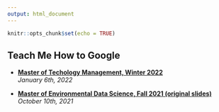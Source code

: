 ```yaml
---
output: html_document
---
```


```r
knitr::opts_chunk$set(echo = TRUE)
```

## **Teach Me How to Google**

* [**Master of Techology Management, Winter 2022**](slides/TMP-2022-01-06.html)  
*January 6th, 2022*

* [**Master of Environmental Data Science, Fall 2021 (original slides)**](slides/MEDS-2021-10-11.html)  
*October 10th, 2021*
